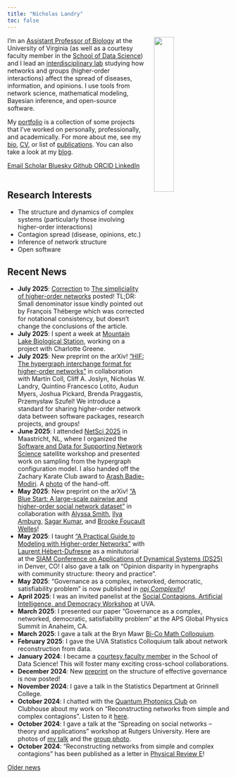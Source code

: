 ```yaml
---
title: "Nicholas Landry"
toc: false
---
```


<img src="/assets/images/headshot.jpg" width="30%" hspace="20" align="right">
I’m an [Assistant Professor of Biology](https://bio.as.virginia.edu/people/nicholas-landry) at the University of Virginia (as well as a courtesy faculty member in the [School of Data Science](https://datascience.virginia.edu/people/nicholas-landry)) and I lead an [interdisciplinary lab](https://landry-lab.github.io/) studying how networks and groups (higher-order interactions) affect the spread of diseases, information, and opinions. I use tools from network science, mathematical modeling, Bayesian inference, and open-source software.

My [portfolio](/portfolio/) is a collection of some projects that I’ve worked on personally, professionally, and academically. For more about me, see my [bio](/pages/about.qmd), [CV](/assets/docs/CV.pdf), or list of [publications](/pages/publications.qmd). You can also take a look at my [blog](/blog/).

::: {.column-page-inset .text-center}
```{=html}
<a class="btn btn-outline-dark", href="mailto:nicholas.landry@virginia.edu" target="_blank" rel="noopener noreferrer">
    <i class="ai bi-envelope" role='img' aria-label='Email'></i> Email
</a>
<a class="btn btn-outline-dark", href="https://scholar.google.com/citations?user=7xLeZqMAAAAJ" target="_blank" rel="noopener noreferrer">
    <i class="ai ai-google-scholar" role='img' aria-label='Google Scholar'></i> Scholar
</a>
<a class="btn btn-outline-dark", href="https://bsky.app/profile/nwlandry.bsky.social" target="_blank" rel="noopener noreferrer">
    <i class="fa-brands fa-bluesky" role='img' aria-label='Bluesky'></i> Bluesky
</a>
<a class="btn btn-outline-dark", href="https://github.com/nwlandry" target="_blank" rel="noopener noreferrer">
    <i class="bi bi-github" role='img' aria-label='Github'></i> Github
</a>
<a class="btn btn-outline-dark", href="https://orcid.org/0000-0003-1270-4980" target="_blank" rel="noopener noreferrer">
    <i class="ai ai-orcid" role='img' aria-label='ORCID'></i> ORCID
</a>
<a class="btn btn-outline-dark", href="https://www.linkedin.com/in/landrynicholas/" target="_blank" rel="noopener noreferrer">
    <i class="bi bi-linkedin" role='img' aria-label='LinkedIn'></i> LinkedIn
</a>
<br>
<br>
```
:::

## Research Interests
* The structure and dynamics of complex systems (particularly those involving higher-order interactions)
* Contagion spread (disease, opinions, etc.)
* Inference of network structure
* Open software

## Recent News

* **July 2025**: [Correction](https://doi.org/10.1140/epjds/s13688-025-00557-7) to [The simpliciality of higher-order networks](https://doi.org/10.1140/epjds/s13688-024-00458-1) posted! TL;DR: Small denominator issue kindly pointed out by François Théberge which was corrected for notational consistency, but doesn't change the conclusions of the article.
* **July 2025**: I spent a week at [Mountain Lake Biological Station](https://mlbs.virginia.edu/), working on a project with Charlotte Greene.
* **July 2025**: New preprint on the arXiv! ["HIF: The hypergraph interchange format for higher-order networks"](https://arxiv.org/abs/2507.11520) in collaboration with Martín Coll, Cliff A. Joslyn, Nicholas W. Landry, Quintino Francesco Lotito, Audun Myers, Joshua Pickard, Brenda Praggastis, Przemysław Szufel! We introduce a standard for sharing higher-order network data between software packages, research projects, and groups!
* **June 2025**: I attended [NetSci 2025](https://netsci2025.github.io) in Maastricht, NL, where I organized the [Software and Data for Supporting Network Science](https://netsci.nascol.net/) satellite workshop and presented work on sampling from the hypergraph configuration model. I also handed off the Zachary Karate Club award to [Arash Badie-Modiri](https://vaalit.arash.network). A [photo](/assets/images/zkc_handoff.jpg) of the hand-off.
* **May 2025**: New preprint on the arXiv! ["A Blue Start: A large-scale pairwise and higher-order social network dataset"](https://arxiv.org/abs/2505.11608) in collaboration with [Alyssa Smith](https://asmithh.github.io/), [Ilya Amburg](https://sites.google.com/site/ilyaamburg1/home), [Sagar Kumar](https://www.sagarkumar.net/), and [Brooke Foucault Welles](https://brooke-welles.squarespace.com/)!
* **May 2025**: I taught ["A Practical Guide to Modeling with Higher-order Networks"](https://www.siam.org/conferences-events/siam-conferences/ds25/program/minitutorials/) with [Laurent Hébert-Dufresne](https://laurenthebertdufresne.github.io/) as a minitutorial at the [SIAM Conference on Applications of Dynamical Systems (DS25)](https://www.siam.org/conferences-events/siam-conferences/ds25/) in Denver, CO! I also gave a talk on "Opinion disparity in hypergraphs with community structure: theory and practice".
* **May 2025**: "Governance as a complex, networked, democratic, satisfiability problem" is now published in [*npj Complexity*](https://doi.org/10.1038/s44260-025-00041-3)!
* **April 2025**: I was an invited panelist at the [Social Contagions, Artificial Intelligence, and Democracy Workshop](https://contagion-science.virginia.edu/social-contagions-artificial-intelligence-and-democracy-workshop) at UVA.
* **March 2025**: I presented our paper "Governance as a complex, networked, democratic, satisfiability problem" at the APS Global Physics Summit in Anaheim, CA.
* **March 2025**: I gave a talk at the Bryn Mawr [Bi-Co Math Colloquium](https://www.brynmawr.edu/inside/academic-information/departments-programs/mathematics/seminars-colloquia-conferences/bi-co-math-colloquium).
* **February 2025**: I gave the UVA Statistics Colloquium talk about network reconstruction from data.
* **January 2024**: I became a [courtesy faculty member](https://datascience.virginia.edu/people/nicholas-landry) in the School of Data Science! This will foster many exciting cross-school collaborations.
* **December 2024**: New [preprint](https://arxiv.org/abs/2412.03421) on the structure of effective governance is now posted!
* **November 2024**: I gave a talk in the Statistics Department at Grinnell College.
* **October 2024**: I chatted with the [Quantum Photonics Club](https://www.facebook.com/qpclub1) on Clubhouse about my work on "Reconstructing networks from simple and complex contagions". Listen to it [here](https://www.youtube.com/watch?v=2NLksRqe2Kw).
* **October 2024**: I gave a talk at the "Spreading on social networks – theory and applications" workshop at Rutgers University. Here are photos of [my talk](assets/images/dimacs_talk.jpeg) and the [group photo](assets/images/dimacs_group_photo.jpeg).
* **October 2024**: "Reconstructing networks from simple and complex contagions" has been published as a letter in [Physical Review E](https://doi.org/10.1103/PhysRevE.110.L042301)!

[Older news](news.qmd)